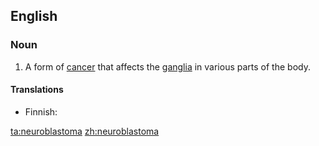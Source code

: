 ==English==

===Noun===
{{wikipedia}}
{{en-noun}}

# {{oncology}} A form of [[cancer]] that affects the [[ganglia]] in various parts of the body.

====Translations====
{{trans-top|form of cancer}}
* Finnish: {{t-|fi|neuroblastooma}}
{{trans-mid}}
{{trans-bottom}}

[[ta:neuroblastoma]]
[[zh:neuroblastoma]]